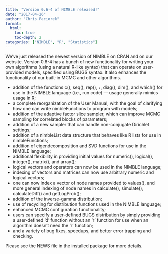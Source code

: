 ```yaml
---
title: "Version 0.6-4 of NIMBLE released!"
date: "2017-04-26"
author: "Chris Paciorek"
format:
  html:
    toc: true
    toc-depth: 2
categories: ["NIMBLE", "R", "Statistics"]
---
```


We’ve just released the newest version of NIMBLE on CRAN and on our website. Version 0.6-4 has a bunch of new functionality for writing your own algorithms (using a natural R-like syntax) that can operate on user-provided models, specified using BUGS syntax. It also enhances the functionality of our built-in MCMC and other algorithms.

  * addition of the functions c(), seq(), rep(), `:`, diag(), dim(), and which() for use in the NIMBLE language (i.e., run code) — usage generally mimics usage in R;
  * a complete reorganization of the User Manual, with the goal of clarifying how one can write nimbleFunctions to program with models;
  * addition of the adaptive factor slice sampler, which can improve MCMC sampling for correlated blocks of parameters;
  * addition of a new sampler that can handle non-conjugate Dirichlet settings;
  * addition of a nimbleList data structure that behaves like R lists for use in nimbleFunctions;
  * addition of eigendecomposition and SVD functions for use in the NIMBLE language;
  * additional flexibility in providing initial values for numeric(), logical(), integer(), matrix(), and array();
  * logical vectors and operators can now be used in the NIMBLE language;
  * indexing of vectors and matrices can now use arbitrary numeric and logical vectors;
  * one can now index a vector of node names provided to values(), and more general indexing of node names in calculate(), simulate(), calculateDiff() and getLogProb();
  * addition of the inverse-gamma distribution;
  * use of recycling for distribution functions used in the NIMBLE language;
  * enhanced MCMC configuration functionality;
  * users can specify a user-defined BUGS distribution by simply providing a user-defined ‘d’ function without an ‘r’ function for use when an algorithm doesn’t need the ‘r’ function;
  * and a variety of bug fixes, speedups, and better error trapping and checking.

Please see the NEWS file in the installed package for more details.